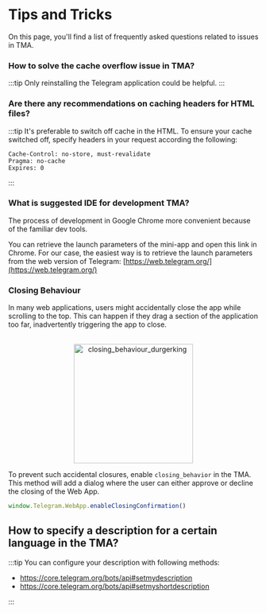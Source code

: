 
# Tips and Tricks


On this page, you'll find a list of frequently asked questions related to issues in TMA.

### How to solve the cache overflow issue in TMA?

:::tip
Only reinstalling the Telegram application could be helpful.
:::


### Are there any recommendations on caching headers for HTML files?

:::tip
It's preferable to switch off cache in the HTML. To ensure your cache switched off, specify headers in your request according the following:

```curl
Cache-Control: no-store, must-revalidate
Pragma: no-cache
Expires: 0
```
:::


### What is suggested IDE for development TMA?

The process of development in Google Chrome more convenient because of the familiar dev tools.

You can retrieve the launch parameters of the mini-app and open this link in Chrome. For our case, the easiest way is to retrieve the launch parameters from the web version of Telegram: [https://web.telegram.org/](https://web.telegram.org/)



### Closing Behaviour


In many web applications, users might accidentally close the app while scrolling to the top. This can happen if they drag a section of the application too far, inadvertently triggering the app to close.


<p align="center">
    <br />
    <img width="240" src="/img/docs/telegram-apps/closing-behaviour.svg" alt="closing_behaviour_durgerking" />
    <br />
</p>


To prevent such accidental closures, enable `closing_behavior` in the TMA. This method will add a dialog where the user can either approve or decline the closing of the Web App.



```typescript
window.Telegram.WebApp.enableClosingConfirmation()
```


## How to specify a description for a certain language in the TMA?

:::tip
You can configure your description with following methods:

* https://core.telegram.org/bots/api#setmydescription
* https://core.telegram.org/bots/api#setmyshortdescription

:::